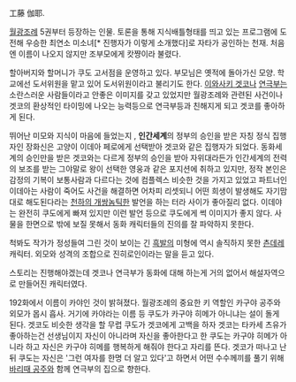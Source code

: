 工藤 伽耶.

[[월광조례]] 5권부터 등장하는 인물. 토론을 통해 지식배틀형태를 띄고 있는 프로그램에 도전해 우승한 최연소 미소녀[* 진행자가 이렇게 소개했다]로 자타가 공인하는 천재. 처음엔 이름이 나오지 않지만 조부모에게 캇쨩이라 불렸다.

할아버지와 할머니가 쿠도 고서점을 운영하고 있다. 부모님은 옛적에 돌아가신 모양. 학교에선 도서위원을 맡고 있어 도서위원이라고 불리기도 한다. [[이와사키 겟코]]나 [[연극부]]는 소란스러운 사람들이라고 안좋은 이미지를 갖고 있었지만 월광조례와 관련된 사건이나 겟코의 환상적인 타이밍에 나오는 능력등으로 연극부등과 친해지게 되고 겟코를 좋아하게 된다.

뛰어난 미모와 지식이 마음에 들었는지 , '''인간세계'''의 정부의 승인을 받은 자칭 정식 집행자인 장화신은 고양이 이데아 페로에게 선택받아 겟코와 같은 집행자가 되었다. 동화세계의 승인만을 받은 겟코와는 다르게 정부의 승인을 받아 자위대라든가 인간세계의 전력의 보조를 받는 그야말로 왕이 선택한 영웅과 같은 포지션에 취하고 있지만, 정작 본인은 감정의 기복이 보통사람과 다르다는 것에 컴플렉스 비슷한 것을 가지고 있었고 파트너인 이데아는 사람이 죽어도 사건을 해결하면 어차피 리셋되니 어떤 희생이 발생해도 자기맘대로 해도된다라는 [[천하의 개쌍놈]]틱한 발언을 하는 터라 사이가 좋아질리 없다. 이데야는 완전히 쿠도에게 빠져 있지만 이런 발언 등으로 쿠도에게 썩 이미지가 좋지 않다. 사물을 한면으로 밖에 보질 못해서 동화 캐릭터들의 진의를 잘 파악하지 못한다.

척봐도 작가가 정성들여 그린 것이 보이는 긴 [[흑발]]의 미형에 역시 솔직하지 못한 [[츤데레]] 캐릭터. 외모와 성격의 조합으로 진히로인이라는 말을 듣고 있다.

스토리는 진행해야겠는데 겟코나 연극부가 동화에 대해 하는게 거의 없어서 해설자역으로 만들어진 캐릭터였다.

192화에서 이름이 카야인 것이 밝혀졌다. 월광조례의 중요한 키 역할인 카구야 공주와 외모가 몹시 흡사. 거기에 카야라는 이름 등 쿠도가 카구야 히메가 아니냐는 설이 돌게 된다. 겟코도 비슷한 생각을 할 무렵 쿠도가 겟코에게 고백을 하자 겟코는 타카세 츠유가 좋아하는건 선생님이지 자신이 아니라며 자신을 좋아한다고 한 쿠도는 카구야 히메가 아니라 하고 자신은 카구야 히메를 행복하게 해줘야 한다고 자리를 뜬다.
겟코가 떠나고 난 뒤 쿠도는 자신은 '그런 여자를 한명 더 알고 있다'고 하면서 어떤 수수께끼를 풀기 위해 [[바리때 공주]]와 함께 연극부의 집으로 향한다.
